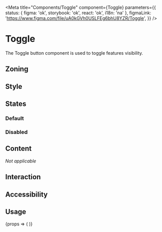
<Meta
	title="Components/Toggle"
	component={Toggle}
	parameters={{
		status: { figma: 'ok', storybook: 'ok', react: 'ok', i18n: 'na' },
		figmaLink: 'https://www.figma.com/file/uA0kGVh0USLFEg6bhU8YZR/Toggle',
	}}
/>

# Toggle

The Toggle button component is used to toggle features visibility.

## Zoning

<FigmaImage
	src="https://www.figma.com/file/qc8oUSyVJM67gSsbTShftt/%F0%9F%93%90-Zoning?node-id=32%3A56"
	alt="zoning image for toggle"
/>

## Style

## States

### Default

<FigmaIframe
	light="https://www.figma.com/file/uA0kGVh0USLFEg6bhU8YZR/Toggle?node-id=0%3A68"
	dark="https://www.figma.com/file/uA0kGVh0USLFEg6bhU8YZR/Toggle?node-id=0%3A10"
/>

<Canvas>
	<Story name="Active">
		<Toggle isActive icon="talend-datagrid" />
	</Story>
	<Story name="Inactive">
		<Toggle icon="talend-datagrid" />
	</Story>
</Canvas>

### Disabled

<Canvas>
	<Story name="Disabled Active">
		<Toggle disabled isActive icon="talend-datagrid" />
	</Story>
	<Story name="Disabled Inactive">
		<Toggle disabled icon="talend-datagrid" />
	</Story>
</Canvas>

## Content

_Not applicable_

## Interaction

## Accessibility

## Usage

<Canvas>
	<Story
		name="usage"
		args={{
			icon: 'talend-datagrid',
		}}
		argTypes={{
			icon: {
				description: 'Toggle icon',
				control: {
					type: 'select',
					options: [''].concat(IconsProvider.getCurrentIconIds()),
				},
			},
		}}
	>
		{props => (
			<Tooltip title="Toggle the feature">
				<Toggle {...props} />
			</Tooltip>
		)}
	</Story>
</Canvas>

<ArgsTable story="usage" />
